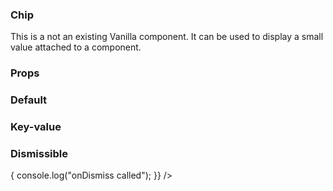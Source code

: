 
<Meta title="Chip" component={Chip} decorators={[withKnobs]} />

### Chip

This is a not an existing Vanilla component. It can be used to display a small value attached to a component.

### Props

<Props of={Chip} />

### Default

<Preview>
  <Story name="Default">
    <Chip
      value="positive"
    />
  </Story>
</Preview>

### Key-value

<Preview>
  <Story name="Lead-value">
    <Chip
      lead="Owner"
      value="Bob"
    />
  </Story>
</Preview>

### Dismissible

<Preview>
  <Story name="Dismissible">
    <Chip
      lead="Owner"
      value="Bob"
      onDismiss={() => {
        console.log("onDismiss called");
      }}
    />
  </Story>
</Preview>

